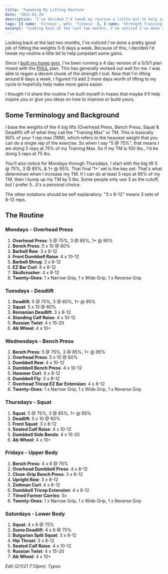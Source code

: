 ```yaml
---
title: 'Tweaking My Lifting Routine'
date: '2021-01-28'
description: "I've decided I'd tweak my routine a little bit to help jumpstart some gains."
tags: [{ name: 'Fitness', url: 'fitness' }, { name: 'Strength Training', url: 'strength-training' }]
excerpt: "Looking back at the last two months, I've noticed I've done a pretty good job of hitting the weights 5-6 days a week. Because of this, I decided I'd tweak my routine a little bit to help jumpstart some gains."
---
```


Looking back at the last two months, I've noticed I've done a pretty good job of hitting the weights 5-6 days a week. Because of this, I decided I'd tweak my routine a little bit to help jumpstart some gains.

Since I [built my home gym](/2020/08/04/so-i-finally-built-a-home-gym.html), I've been running a 4 day version of a 5/3/1 plan mixed with the [PHUL](https://www.muscleandstrength.com/workouts/phul-workout) plan. This has generally worked out well for me. I was able to regain a decent chunk of the strength I lost. Now that I'm lifting around 6 days a week, I figured I'd add 2 more days worth of lifting to my cycle to hopefully help make more gains easier.

I thought I'd share the routine I've built myself in hopes that maybe it'll help inspire you or give you ideas on how to improve or build yours.

## Some Terminology and Background

I base the weights of the 4 big lifts (Overhead Press, Bench Press, Squat & Deadlift) off of what they call the "Training Max" or TM. This is basically 90% of your 1 rep max (1RM), which refers to the heaviest weight that you can do a single rep of the exercise. So when I say "5 @ 75%", that means I am doing 5 reps at 75% of my Training Max. So if my TM is 100 lbs., I'd be doing 5 reps at 75 lbs.

You'll also notice for Mondays through Thursdays, I start with the big lift 5 @ 75%, 3 @ 85%, & 1+ @ 95%. That final '1+' set is the key set. That's what determines when I increase my TM. If I can do at least 5 reps at 95% of my TM, then I bump up my TM by 5 lbs. Some people only use 3 as the cutoff, but I prefer 5...it's a personal choice.

The other notations should be self explanatory. "3 x 8-12" means 3 sets of 8-12 reps.

## The Routine

### Mondays - Overhead Press

1. **Overhead Press**: 5 @ 75%, 3 @ 85%, 1+ @ 95%
2. **Bench Press**: 5 x 10 @ 60%
3. **Barbell Row**: 3 x 8-12
4. **Front Dumbbell Raise**: 4 x 10-12
5. **Barbell Shrug**: 3 x 8-12
6. **EZ Bar Curl**: 4 x 8-12
7. **Skullcrusher**: 4 x 8-12
8. **Twenty-Ones**: 1 x Narrow Grip, 1 x Wide Grip, 1 x Reverse Grip

### Tuesdays - Deadlift

1. **Deadlift**: 5 @ 75%, 3 @ 85%, 1+ @ 95%
2. **Squat**: 5 x 10 @ 60%
3. **Romanian Deadlift**: 3 x 8-12
4. **Standing Calf Raise**: 4 x 10-12
5. **Russian Twist**: 4 x 15-20
6. **Ab Wheel**: 4 x 10+

### Wednesdays - Bench Press

1. **Bench Press**: 5 @ 75%, 3 @ 85%, 1+ @ 95%
2. **Overhead Press**: 5 x 10 @ 60%
3. **Dumbbell Row**: 4 x 10-12
4. **Dumbbell Bench Press**: 4 x 10-12
5. **Hammer Curl**: 4 x 8-12
6. **Dumbbell Fly**: 3 x 8-12
7. **Overhead Tricep EZ Bar Extension**: 4 x 8-12
8. **Twenty-Ones**: 1 x Narrow Grip, 1 x Wide Grip, 1 x Reverse Grip

### Thursdays - Squat

1. **Squat**: 5 @ 75%, 3 @ 85%, 1+ @ 95%
2. **Deadlift**: 5 x 10 @ 60%
3. **Front Squat**: 3 x 8-12
4. **Seated Calf Raise**: 4 x 10-12
5. **Dumbbell Side Bends**: 4 x 15-20
6. **Ab Wheel**: 4 x 10+

### Fridays - Upper Body

1. **Bench Press**: 4 x 6 @ 75%
2. **Overhead Dumbbell Press**: 4 x 8-12
3. **Close-Grip Bench Press**: 3 x 8-12
4. **Upright Row**: 3 x 8-12
5. **Zottman Curl**: 4 x 8-12
6. **Dumbbell Tricep Extension**: 4 x 8-12
7. **Timed Farmer Carries**: 3x
8. **Twenty-Ones**: 1 x Narrow Grip, 1 x Wide Grip, 1 x Reverse Grip

### Saturdays - Lower Body

1. **Squat**: 4 x 6 @ 75%
2. **Sumo Deadlift**: 4 x 6 @ 75%
3. **Bulgarian Split Squat**: 3 x 8-12
4. **Hip Thrust**: 3 x 8-12
5. **Seated Calf Raise**: 4 x 10-12
6. **Russian Twist**: 4 x 15-20
7. **Ab Wheel**: 4 x 10+

_Edit (2/1/21 7:13pm): Typos_
